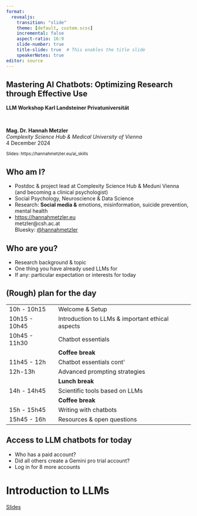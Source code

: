 ```yaml
---
format: 
  revealjs: 
    transition: "slide"
    theme: [default, custom.scss]
    incremental: false
    aspect-ratio: 16:9
    slide-number: true
    title-slide: true  # This enables the title slide
    speakerNotes: true
editor: source
---
```


## Mastering AI Chatbots: Optimizing Research through Effective Use

**LLM Workshop Karl Landsteiner Privatuniversität**

<br>

**Mag. Dr. Hannah Metzler** <br>
*Complexity Science Hub &  Medical University of Vienna* <br>
4 December 2024

<small> Slides: https://hannahmetzler.eu/ai_skills </small>

## Who am I?

- Postdoc & project lead at Complexity Science Hub & Meduni Vienna (and becoming a clinical psychologist)
- Social Psychology, Neuroscience & Data Science
- Research: **Social media &** emotions, misinformation, suicide prevention, mental health
- <https://hannahmetzler.eu> <br> metzler\@csh.ac.at <br> Bluesky: [\@hannahmetzler](https://bsky.app/profile/hannahmetzler.bsky.social)

## Who are you?

-   Research background & topic
-   One thing you have already used LLMs for
-   If any: particular expectation or interests for today

## (Rough) plan for the day {.smaller}

|               |                                |
|---------------|--------------------------------|
| 10h -  10h15   | Welcome & Setup |
| 10h15 - 10h45   | Introduction to LLMs & important ethical aspects |
| 10h45 - 11h30  | Chatbot essentials |
|  | **Coffee break** |
| 11h45 - 12h | Chatbot essentials cont' |
| 12h-13h   | Advanced prompting strategies  |
| | **Lunch break** |
| 14h -  14h45    | Scientific tools based on LLMs |
|  | **Coffee break** |
|15h - 15h45 | Writing with chatbots |
| 15h45 - 16h | Resources & open questions |

## Access to LLM chatbots for today

- Who has a paid account?
- Did all others create a Gemini pro trial account?
-   Log in for 8 more accounts

# Introduction to LLMs

[Slides](https://hannahmetzler.eu/ai_skills/Intro_ethics_short/)
